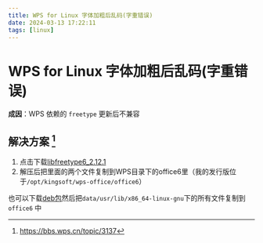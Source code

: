 ```yaml
---
title: WPS for Linux 字体加粗后乱码(字重错误)
date: 2024-03-13 17:22:11
tags: [linux]
---
```


# WPS for Linux 字体加粗后乱码(字重错误)

**成因**：WPS 依赖的 `freetype` 更新后不兼容

## 解决方案 [^1]

[^1]: https://bbs.wps.cn/topic/3137


1. 点击下载<a href={libfreetype}>libfreetype6_2.12.1</a>
2. 解压后把里面的两个文件复制到WPS目录下的office6里（我的发行版位于`/opt/kingsoft/wps-office/office6`）

也可以下载[deb包](https://mirrors.ustc.edu.cn/debian/pool/main/f/freetype/libfreetype6_2.12.1%2Bdfsg-5_amd64.deb)然后把`data/usr/lib/x86_64-linux-gnu`下的所有文件复制到 `office6` 中
